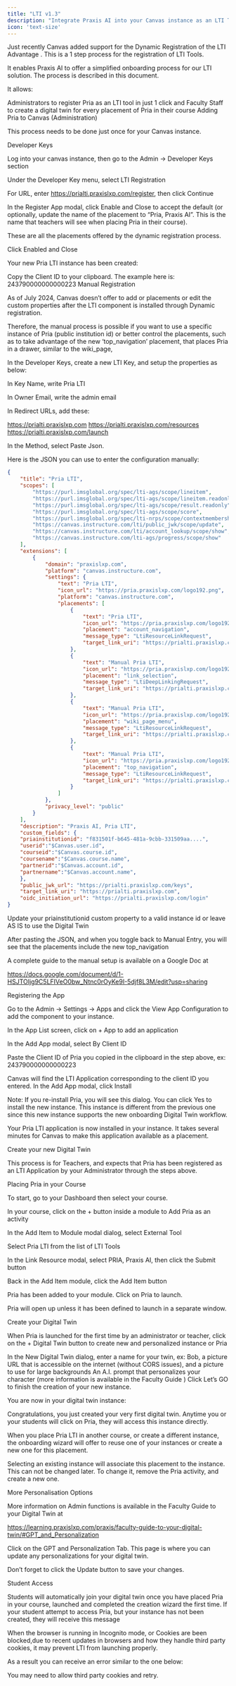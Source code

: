 ```yaml
---
title: "LTI v1.3"
description: "Integrate Praxis AI into your Canvas instance as an LTI Tool."
icon: 'text-size'
---
```




Just recently Canvas added support for the Dynamic Registration of the LTI Advantage . This is a 1 step process for the registration of LTI Tools.

It enables Praxis AI to offer a simplified onboarding process for our LTI solution. The process is described in this document. 

It allows: 

Administrators to register Pria as an LTI tool in just 1 click and
Faculty Staff to create a digital twin for every placement of Pria in their course
Adding Pria to Canvas (Administration)

This process needs to be done just once for your Canvas instance. 

Developer Keys

Log into your canvas instance, then go to the Admin -> Developer Keys section 

Under the Developer Key menu, select LTI Registration 

For URL, enter 
https://prialti.praxislxp.com/register, then click Continue 


In the Register App modal, click Enable and Close to accept the default (or optionally, update the name of the placement to “Pria, Praxis AI”. This is the name that teachers will see when placing Pria in their course).


These are all the placements offered by the dynamic registration process.


Click Enabled and Close

Your new Pria LTI instance has been created: 

Copy the Client ID to your clipboard. The example here is: 243790000000000223
Manual Registration

As of July 2024, Canvas doesn’t offer to add or placements or edit the custom properties after the LTI component is installed through Dynamic registration.

Therefore, the manual process is possible if you want to use a specific instance of Pria (public institution id) or better control the placements, such as to take advantage of the new ‘top_navigation’ placement, that places Pria in a drawer, similar to the wiki_page,

In the Developer Keys, create a new LTI Key, and setup the properties as below:



In Key Name, write Pria LTI

In Owner Email, write the admin email

In Redirect URLs, add these:

https://prialti.praxislxp.com
https://prialti.praxislxp.com/resources
https://prialti.praxislxp.com/launch

In the Method, select Paste Json.

Here is the JSON you can use to enter the configuration manually:

```json
{
    "title": "Pria LTI",
    "scopes": [
        "https://purl.imsglobal.org/spec/lti-ags/scope/lineitem",
        "https://purl.imsglobal.org/spec/lti-ags/scope/lineitem.readonly",
        "https://purl.imsglobal.org/spec/lti-ags/scope/result.readonly",
        "https://purl.imsglobal.org/spec/lti-ags/scope/score",
        "https://purl.imsglobal.org/spec/lti-nrps/scope/contextmembership.readonly",
        "https://canvas.instructure.com/lti/public_jwk/scope/update",
        "https://canvas.instructure.com/lti/account_lookup/scope/show",
        "https://canvas.instructure.com/lti-ags/progress/scope/show"
    ],
    "extensions": [
        {
            "domain": "praxislxp.com",
            "platform": "canvas.instructure.com",
            "settings": {
                "text": "Pria LTI",
                "icon_url": "https://pria.praxislxp.com/logo192.png",
                "platform": "canvas.instructure.com",
                "placements": [
                    {
                        "text": "Pria LTI",
                        "icon_url": "https://pria.praxislxp.com/logo192.png",
                        "placement": "account_navigation",
                        "message_type": "LtiResourceLinkRequest",
                        "target_link_uri": "https://prialti.praxislxp.com"
                    },
                    {
                        "text": "Manual Pria LTI",
                        "icon_url": "https://pria.praxislxp.com/logo192.png",
                        "placement": "link_selection",
                        "message_type": "LtiDeepLinkingRequest",
                        "target_link_uri": "https://prialti.praxislxp.com"
                    },
                    {
                        "text": "Manual Pria LTI",
                        "icon_url": "https://pria.praxislxp.com/logo192.png",
                        "placement": "wiki_page_menu",
                        "message_type": "LtiResourceLinkRequest",
                        "target_link_uri": "https://prialti.praxislxp.com"
                    },
                    {
                        "text": "Manual Pria LTI",
                        "icon_url": "https://pria.praxislxp.com/logo192.png",
                        "placement": "top_navigation",
                        "message_type": "LtiResourceLinkRequest",
                        "target_link_uri": "https://prialti.praxislxp.com/launch"
                    }
                ]
            },
            "privacy_level": "public"
        }
    ],
    "description": "Praxis AI, Pria LTI",
    "custom_fields": {  
	"priainstitutionid": "f831501f-b645-481a-9cbb-331509aa....",
	"userid":"$Canvas.user.id",
	"courseid":"$Canvas.course.id",
	"coursename":"$Canvas.course.name",
	"partnerid":"$Canvas.account.id",
	"partnername":"$Canvas.account.name",
    },
    "public_jwk_url": "https://prialti.praxislxp.com/keys",
    "target_link_uri": "https://prialti.praxislxp.com",
    "oidc_initiation_url": "https://prialti.praxislxp.com/login"
}
```

Update your priainstitutionid custom property to a valid instance id or leave AS IS to use the Digital Twin

After pasting the JSON, and when you toggle back to Manual Entry, you will see that the placements include the new top_navigation


A complete guide to the manual setup is available on a Google Doc at

https://docs.google.com/document/d/1-HSJTOIjg9C5LFIVeO0bw_Ntnc0rOyKe9I-5djf8L3M/edit?usp=sharing

Registering the App 

Go to the Admin -> Settings -> Apps and click the View App Configuration to add the component to your instance. 

In the App List screen, click on + App to add an application

In the Add App modal, select By Client ID 

Paste the Client ID of Pria you copied in the clipboard in the step above, ex: 243790000000000223 

Canvas will find the LTI Application corresponding to the client ID you entered. 
In the Add App modal, click Install


Note: If you re-install Pria, you will see this dialog. You can click Yes to install the new instance. This instance is different from the previous one since this new instance supports the new onboarding Digital Twin workflow.


Your Pria LTI application is now installed in your instance. It takes several minutes for Canvas to make this application available as a placement. 

Create your new Digital Twin 

This process is for Teachers, and expects that Pria has been registered as an LTI Application by your Administrator through the steps above.

Placing Pria in your Course

To start, go to your Dashboard then select your course. 

In your course, click on the + button inside a module to Add Pria as an activity 

In the Add Item to Module modal dialog, select External Tool 

Select Pria LTI from the list of LTI Tools

In the Link Resource modal, select PRIA, Praxis AI, then click the Submit button 

Back in the Add Item module, click the Add Item button 

Pria has been added to your module. Click on Pria to launch.

Pria will open up unless it has been defined to launch in a separate window.

Create your Digital Twin

When Pria is launched for the first time by an administrator or teacher, click on the + Digital Twin button to create new and personalized instance or Pria

In the New Digital Twin dialog, enter 
a name for your twin, ex: Bob, 
a picture URL that is accessible on the internet (without CORS issues), and 
a picture to use for large backgrounds
An A.I. prompt that personalizes your character (more information is available in the Faculty Guide )
Click Let’s GO to finish the creation of your new instance.


You are now in your digital twin instance: 

Congratulations, you just created your very first digital twin. 
Anytime you or your students will click on Pria, they will access this instance directly. 

When you place Pria LTI in another course, or create a different instance, the onboarding wizard will offer to reuse one of your instances or create a new one for this placement. 

Selecting an existing instance will associate this placement to the instance. This can not be changed later. To change it, remove the Pria activity, and create a new one. 

More Personalisation Options

More information on Admin functions is available in the Faculty Guide to your Digital Twin at 

https://learning.praxislxp.com/praxis/faculty-guide-to-your-digital-twin/#GPT_and_Personalization

Click on the GPT and Personalization Tab. This page is where you can update any personalizations for your digital twin. 


Don’t forget to click the Update button to save your changes.

Student Access

 Students will automatically join your digital twin once you have placed Pria in your course, launched and completed the creation wizard the first time. 
If your student attempt to access Pria, but your instance has not been created, they will receive this message 

When the browser is running in Incognito mode, or Cookies are been blocked,due to recent updates in browsers and how they handle third party cookies, it may prevent LTI from launching properly.

As a result you can receive an error similar to the one below:


You may need to allow third party cookies and retry.